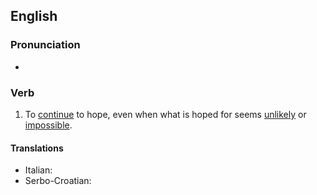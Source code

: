 ==English==

===Pronunciation===
* {{audio|en|en-au-hope against hope.ogg|Audio (AU)}}

===Verb===
{{head|en|verb}}

# {{lb|en|idiomatic}} To [[continue]] to hope, even when what is hoped for seems [[unlikely]] or [[impossible]].

====Translations====
{{trans-top|}}
* Italian: {{t|it|Dio ce la mandi buona}}
* Serbo-Croatian: {{t|sh|uzaludno se nadati}}
{{trans-mid}}
{{trans-bottom}}